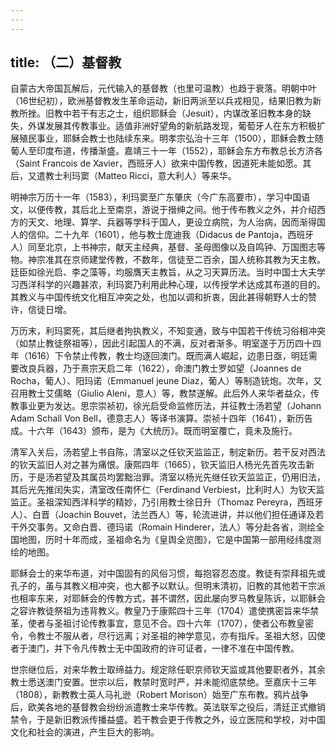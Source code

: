```yaml
---
---
---
```

title: （二）基督教
---



自蒙古大帝国瓦解后，元代输入的基督教（也里可温教）也趋于衰落。明朝中叶（16世纪初），欧洲基督教发生革命运动，新旧两派至以兵戎相见，结果旧教为新教所挫。旧教中若干有志之士，组织耶稣会（Jesuit），内谋改革旧教本身的缺失，外谋发展其传教事业。适值非洲好望角的新航路发现，葡萄牙人在东方积极扩展殖民事业，耶稣会教士也陆续东来。明孝宗弘治十三年（1500），耶稣会教士随葡人至印度布道，传播渐盛。嘉靖三十一年（1552），耶稣会东方布教总长方济各（Saint Francois de Xavier，西班牙人）欲来中国传教，因道死未能如愿。其后，又遣教士利玛窦（Matteo Ricci，意大利人）等来华。

明神宗万历十一年（1583），利玛窦至广东肇庆（今广东高要市），学习中国语文，以便传教，其后北上至南京，游说于搢绅之间。他于传布教义之外，并介绍西方的天文、地理、算学、兵器等学科于国人，更设立病院，为人治病，因而渐得国人的信仰。二十九年（1601），他与教士庞迪我（Didacus de Pantoja，西班牙人）同至北京，上书神宗，献天主经典，基督、圣母图像以及自鸣钟、万国图志等物。神宗准其在京师建堂传教，不数年，信徒至二百余，国人统称其教为天主教。廷臣如徐光启、李之藻等，均服膺天主教旨，从之习天算历法。当时中国士大夫学习西洋科学的兴趣甚浓，利玛窦乃利用此种心理，以传授学术达成其布道的目的。其教义与中国传统文化相互冲突之处，也加以调和折衷，因此甚得朝野人士的赞许，信徒日增。

万历末，利玛窦死，其后继者拘执教义，不知变通，致与中国若干传统习俗相冲突（如禁止教徒祭祖等），因此引起国人的不满，反对者渐多。明室遂于万历四十四年（1616）下令禁止传教，教士均逐回澳门。既而满人崛起，边患日亟，明廷需要改良兵器，乃于熹宗天启二年（1622），命澳门教士罗如望（Joannes de Rocha，葡人）、阳玛诺（Emmanuel jeune Diaz，葡人）等制造铳炮。次年，又召用教士艾儒略（Giulio Aleni，意人）等，教禁遂解。此后外人来华者益众，传教事业更为发达。思宗崇祯初，徐光启受命监修历法，并征教士汤若望（Johann Adam Schall Von Bell，德意志人）等译书演算。崇祯十四年（1641），新历告成。十六年（1643）颁布，是为《大统历》。既而明室覆亡，竟未及施行。

清军入关后，汤若望上书自陈，清室以之任钦天监监正，制定新历。若干反对西法的钦天监旧人对之甚为痛恨。康熙四年（1665），钦天监旧人杨光先首先攻击新历，于是汤若望及其属员均罢黜治罪。清室以杨光先继任钦天监监正，仍用旧法，其后光先推闰失实，清室改任南怀仁（Ferdinand Verbiest，比利时人）为钦天监监正。圣祖深知西洋科学的精妙，乃引用教士徐日升（Thomaz Pereyra，西班牙人）、白晋（Joachin Bouvet，法兰西人）等，轮流进讲，并以他们担任通译及若干外交事务。又命白晋、德玛诺（Romain Hinderer，法人）等分赴各省，测绘全国地图，历时十年而成，圣祖命名为《皇舆全览图》，它是中国第一部用经纬度测绘的地图。

耶稣会士的来华布道，对中国固有的风俗习惯，每抱容忍态度。教徒有崇拜祖先或孔子的，虽与其教义相冲突，也大都予以默认。但明末清初，旧教的其他若干宗派也相率东来，对耶稣会的传教方式，甚不谓然，因此屡向罗马教皇陈诉，以耶稣会之容许教徒祭祖为违背教义。教皇乃于康熙四十三年（1704）遣使携密旨来华禁革，使者与圣祖讨论传教事宜，意见不合。四十六年（1707），使者公布教皇密令，令教士不服从者，尽行远离；对圣祖的神学意见，亦有指斥。圣祖大怒，囚使者于澳门，并下令凡传教士无中国政府的许可证者，一律不准在中国传教。

世宗继位后，对来华教士取缔益力。规定除任职京师钦天监或其他要职者外，其余教士悉送澳门安置。世宗以后，教禁时宽时严，并未能彻底禁绝。至嘉庆十三年（1808），新教教士英人马礼逊（Robert Morison）始至广东布教。鸦片战争后，欧美各地的基督教会纷纷派遣教士来华传教。英法联军之役后，清廷正式撤销禁令，于是新旧教派传播益盛。若干教会更于传教之外，设立医院和学校，对中国文化和社会的演进，产生巨大的影响。